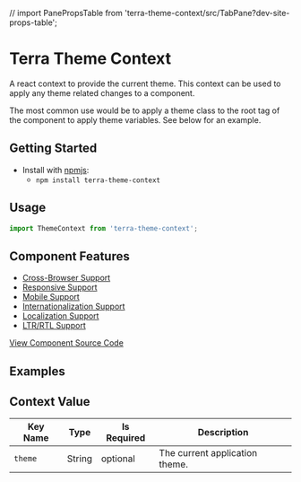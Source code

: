 
// import PanePropsTable from 'terra-theme-context/src/TabPane?dev-site-props-table';


<Badge />

# Terra Theme Context
A react context to provide the current theme. This context can be used to apply any theme related changes to a component.

The most common use would be to apply a theme class to the root tag of the component to apply theme variables. See below for an example.

## Getting Started

- Install with [npmjs](https://www.npmjs.com):
  - `npm install terra-theme-context`

## Usage

```jsx
import ThemeContext from 'terra-theme-context';
```

## Component Features

 * [Cross-Browser Support](https://engineering.cerner.com/terra-ui/contributing/terra-ui/component-standards#cross-browser-support)
 * [Responsive Support](https://engineering.cerner.com/terra-ui/contributing/terra-ui/component-standards#responsive-support)
 * [Mobile Support](https://engineering.cerner.com/terra-ui/contributing/terra-ui/component-standards#mobile-support)
 * [Internationalization Support](https://engineering.cerner.com/terra-ui/contributing/terra-ui/component-standards#internationalization-i18n-support)
 * [Localization Support](https://engineering.cerner.com/terra-ui/contributing/terra-ui/component-standards#internationalization-i18n-support)
 * [LTR/RTL Support](https://engineering.cerner.com/terra-ui/contributing/terra-ui/component-standards#ltr--rtl-support)

[View Component Source Code](https://github.com/cerner/terra-framework/tree/master/packages/terra-theme-context)

## Examples
<ThemedComponent title='A component using the theme context' />

## Context Value

|Key Name|Type|Is Required|Description|
|---|---|---|---|
|`theme`|String|optional|The current application theme.|